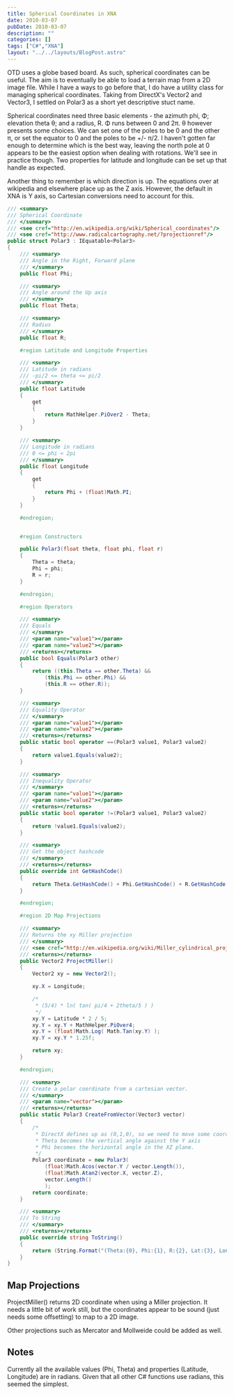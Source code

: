 ---
title: Spherical Coordinates in XNA
date: 2010-03-07
pubDate: 2010-03-07
description: ""
categories: []
tags: ["C#","XNA"]
layout: "../../layouts/BlogPost.astro"
---

OTD uses a globe based board. As such, spherical coordinates can be useful. The aim is to eventually be able to load a terrain map from a 2D image file. While I have a ways to go before that, I do have a utility class for managing spherical coordinates. Taking from DirectX's Vector2 and Vector3, I settled on Polar3 as a short yet descriptive stuct name.

Spherical coordinates need three basic elements - the azimuth phi, Φ; elevation theta θ; and a radius, R. Φ runs between 0 and 2π. θ however presents some choices. We can set one of the poles to be 0 and the other π, or set the equator to 0 and the poles to be +/- π/2. I haven't gotten far enough to determine which is the best way, leaving the north pole at 0 appears to be the easiest option when dealing with rotations. We'll see in practice though. Two properties for latitude and longitude can be set up that handle as expected.

Another thing to remember is which direction is up. The equations over at wikipedia and elsewhere place up as the Z axis. However, the default in XNA is Y axis, so Cartesian conversions need to account for this.

```csharp
/// <summary>
/// Spherical Coordinate
/// </summary>
/// <see cref="http://en.wikipedia.org/wiki/Spherical_coordinates"/>
/// <see cref="http://www.radicalcartography.net/?projectionref"/>
public struct Polar3 : IEquatable<Polar3>
{
    /// <summary>
    /// Angle in the Right, Forward plane
    /// </summary>
    public float Phi;

    /// <summary>
    /// Angle around the Up axis
    /// </summary>
    public float Theta;

    /// <summary>
    /// Radius
    /// </summary>
    public float R;

    #region Latitude and Longitude Properties

    /// <summary>
    /// Latitude in radians
    /// -pi/2 <= theta <= pi/2
    /// </summary>
    public float Latitude
    {
        get
        {
            return MathHelper.PiOver2 - Theta;
        }
    }

    /// <summary>
    /// Longitude in radians
    /// 0 <= phi < 2pi
    /// </summary>
    public float Longitude
    {
        get
        {
            return Phi + (float)Math.PI;
        }
    }

    #endregion;


    #region Constructors

    public Polar3(float theta, float phi, float r)
    {
        Theta = theta;
        Phi = phi;
        R = r;
    }

    #endregion;

    #region Operators

    /// <summary>
    /// Equals
    /// </summary>
    /// <param name="value1"></param>
    /// <param name="value2"></param>
    /// <returns></returns>
    public bool Equals(Polar3 other)
    {
        return ((this.Theta == other.Theta) &&
            (this.Phi == other.Phi) &&
            (this.R == other.R));
    }

    /// <summary>
    /// Equality Operator
    /// </summary>
    /// <param name="value1"></param>
    /// <param name="value2"></param>
    /// <returns></returns>
    public static bool operator ==(Polar3 value1, Polar3 value2)
    {
        return value1.Equals(value2);
    }

    /// <summary>
    /// Inequality Operator
    /// </summary>
    /// <param name="value1"></param>
    /// <param name="value2"></param>
    /// <returns></returns>
    public static bool operator !=(Polar3 value1, Polar3 value2)
    {
        return !value1.Equals(value2);
    }

    /// <summary>
    /// Get the object hashcode
    /// </summary>
    /// <returns></returns>
    public override int GetHashCode()
    {
        return Theta.GetHashCode() + Phi.GetHashCode() + R.GetHashCode();
    }

    #endregion;

    #region 2D Map Projections

    /// <summary>
    /// Returns the xy Miller projection
    /// </summary>
    /// <see cref="http://en.wikipedia.org/wiki/Miller_cylindrical_projection"/>
    /// <returns></returns>
    public Vector2 ProjectMiller()
    {
        Vector2 xy = new Vector2();

        xy.X = Longitude;

        /*
         * (5/4) * ln( tan( pi/4 + 2theta/5 ) )
         */
        xy.Y = Latitude * 2 / 5;
        xy.Y = xy.Y + MathHelper.PiOver4;
        xy.Y = (float)Math.Log( Math.Tan(xy.Y) );
        xy.Y = xy.Y * 1.25f;

        return xy;
    }

    #endregion;

    /// <summary>
    /// Create a polar coordinate from a cartesian vector.
    /// </summary>
    /// <param name="vector"></param>
    /// <returns></returns>
    public static Polar3 CreateFromVector(Vector3 vector)
    {
        /*
         * DirectX defines up as (0,1,0), so we need to move some coords around.
         * Theta becomes the vertical angle against the Y axis
         * Phi becomes the horizontal angle in the XZ plane.
         */
        Polar3 coordinate = new Polar3(
            (float)Math.Acos(vector.Y / vector.Length()),
            (float)Math.Atan2(vector.X, vector.Z),
            vector.Length()
            );
        return coordinate;
    }

    /// <summary>
    /// To String
    /// </summary>
    /// <returns></returns>
    public override string ToString()
    {
        return (String.Format("(Theta:{0}, Phi:{1}, R:{2}, Lat:{3}, Long:{4})", Theta, Phi, R, Latitude, Longitude));
    }
}
```

## Map Projections
ProjectMiller() returns 2D coordinate when using a Miller projection. It needs a little bit of work still, but the coordinates appear to be sound (just needs some offsetting) to map to a 2D image.

Other projections such as Mercator and Mollweide could be added as well.

## Notes
Currently all the available values (Phi, Theta) and properties (Latitude, Longitude) are in radians. Given that all other C# functions use radians, this seemed the simplest.